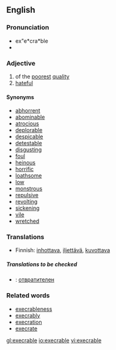 ==English==
===Pronunciation===
*ex"e*cra*ble
*{{audio|Execrable-pronunciation-us.ogg|Audio pronunciation}}

===Adjective===
{{en-adj}}
# of the [[poor]]est [[quality]]
# [[hateful]]

====Synonyms====
* [[abhorrent]]
* [[abominable]]
* [[atrocious]]
* [[deplorable]]
* [[despicable]]
* [[detestable]]
* [[disgusting]]
* [[foul]]
* [[heinous]]
* [[horrific]]
* [[loathsome]]
* [[low]]
* [[monstrous]]
* [[repulsive]]
* [[revolting]]
* [[sickening]]
* [[vile]]
* [[wretched]]

===Translations===
{{trans-top|of the poorest quality}}
{{trans-mid}}
{{trans-bottom}}

{{trans-top|hateful}}
*Finnish: [[inhottava]], [[iljettävä]], [[kuvottava]]
{{trans-mid}}
{{trans-bottom}}

=====Translations to be checked=====
{{checktrans}}
{{top}}
*{{ttbc|Bulgarian}}: [[отвратителен]]
{{mid}}
{{bottom}}

===Related words===
* [[execrableness]]
* [[execrably]]
* [[execration]]
* [[execrate]]

[[gl:execrable]]
[[io:execrable]]
[[vi:execrable]]